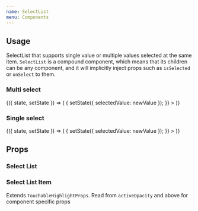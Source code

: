 ```yaml
---
name: SelectList
menu: Components
---
```



## Usage

SelectList that supports single value or multiple values selected at the same item. `SelectList` is a compound component, which means that its children can be any component, and it will implicitly inject props such as `isSelected` or `onSelect` to them.

### Multi select

<Playground>
  <State initial={{ selectedValue: ['js', 'go'] }}>
    {({ state, setState }) => (
      <SelectList
        isMulti
        selectedValue={state.selectedValue}
        onValueChange={(newValue, itemIndex) => {
          setState({ selectedValue: newValue });
        }}
      >
        <SelectListItem label="Java" value="java" />
        <SelectListItem label="JavaScript" value="js" />
        <SelectListItem label="Elixir" value="elixir" />
        <SelectListItem label="Haskell" value="haskell" />
        <SelectListItem label="Rust" value="rust" />
        <SelectListItem label="Go" value="go" />
      </SelectList>
    )}
  </State>
</Playground>

### Single select

<Playground>
  <State initial={{ selectedValue: 'go' }}>
    {({ state, setState }) => (
      <SelectList
        selectedValue={state.selectedValue}
        onValueChange={(newValue, itemIndex) => {
          setState({ selectedValue: newValue });
        }}
      >
        <SelectListItem label="Java" value="java" />
        <SelectListItem label="JavaScript" value="js" />
        <SelectListItem label="Elixir" value="elixir" />
        <SelectListItem label="Haskell" value="haskell" />
        <SelectListItem label="Rust" value="rust" />
        <SelectListItem label="Go" value="go" />
      </SelectList>
    )}
  </State>
</Playground>

## Props

### Select List

<PropsTable of={SelectList} />

### Select List Item

Extends `TouchableHighlightProps`. Read from `activeOpacity` and above for component specific props

<PropsTable of={SelectListItem} />
